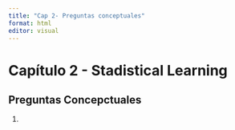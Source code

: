 ```yaml
---
title: "Cap 2- Preguntas conceptuales"
format: html
editor: visual
---
```


# Capítulo 2 - Stadistical Learning

## Preguntas Concepctuales

1. 
